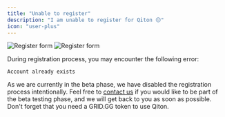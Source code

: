 ```yaml
---
title: "Unable to register"
description: "I am unable to register for Qiton 😔"
icon: "user-plus"
---
```


<Frame>
    <img
        className="block dark:hidden"
        src="images/register/form.png"
        alt="Register form"
    />
    <img
        className="hidden dark:block"
        src="images/register/form.png"
        alt="Register form"
    />
</Frame>

During registration process, you may encounter the following error:
```
Account already exists
```

As we are currently in the beta phase, we have disabled the registration process intentionally.
Feel free to [contact us](/miscellaneous/support) if you would like to be part of the beta testing phase, and we will get back to you as soon as possible.
Don't forget that you need a GRID.GG token to use Qiton.

